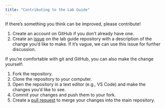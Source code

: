 ```yaml
---
title: "Contributing to the Lab Guide"
---
```


If there's something you think can be improved, please contribute!

1. Create an account on GitHub if you don't already have one.
1. Create an [issue](https://github.com/dossgollin-lab/lab-guide/issues) on the lab guide repository with a description of the change you'd like to make. If it's vague, we can use this issue for further discussion.

If you're comfortable with git and GitHub, you can also make the change yourself:

1. Fork the repository.
1. Clone the repository to your computer.
1. Open the repository in a text editor (e.g., VS Code) and make the changes you'd like to see.
1. Commit your changes and push them to your fork.
1. Create a [pull request](https://docs.github.com/en/pull-requests/collaborating-with-pull-requests/proposing-changes-to-your-work-with-pull-requests/about-pull-requests) to merge your changes into the main repository.